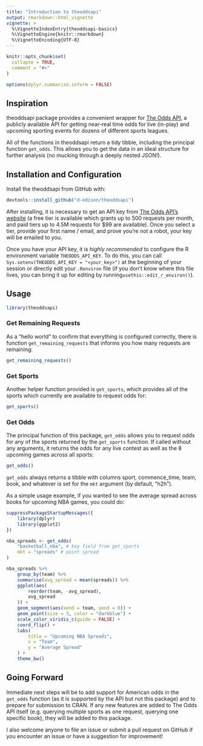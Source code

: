 ```yaml
---
title: "Introduction to theoddsapi"
output: rmarkdown::html_vignette
vignette: >
  %\VignetteIndexEntry{theoddsapi-basics}
  %\VignetteEngine{knitr::rmarkdown}
  %\VignetteEncoding{UTF-8}
---
```


```r
knitr::opts_chunk$set(
  collapse = TRUE,
  comment = "#>"
)

options(dplyr.summarise.inform = FALSE)
```

## Inspiration

theoddsapi package provides a convenient wrapper for [The Odds API](https://the-odds-api.com/), a publicly available API for getting near-real time odds for live (in-play) and upcoming sporting events for dozens of different sports leagues. 

All of the functions in theoddsapi return a tidy tibble, including the principal function `get_odds`. This allows you to get the data in an ideal structure for further analysis (no mucking through a deeply nested JSON!).

## Installation and Configuration

Install the theoddsapi from GitHub with:

``` r
devtools::install_github("d-edison/theoddsapi")
```

After installing, it is necessary to get an API key from [The Odds API's website](https://the-odds-api.com/#get-access) (a free tier is available which grants up to 500 requests per month, and paid tiers up to 4.5M requests for $99 are available). Once you select a tier, provide your first name / email, and prove you're not a robot, your key will be emailed to you. 

Once you have your API key, it is *highly recommended* to configure the R environment variable `THEODDS_API_KEY`. To do this, you can call `Sys.setenv(THEODDS_API_KEY = "<your_key>")` at the beginning of your session or directly edit your `.Renviron` file (if you don't know where this file lives, you can bring it up for editing by running`usethis::edit_r_environ()`).

## Usage

```r
library(theoddsapi)
```

### Get Remaining Requests

As a "hello world" to confirm that everything is configured correctly, there is function `get_remaining_requests` that informs you how many requests are remaining:

```r
get_remaining_requests()
```

### Get Sports

Another helper function provided is `get_sports`, which provides all of the sports which currently are available to request odds for:

```r
get_sports()
```

### Get Odds

The principal function of this package, `get_odds` allows you to request odds for any of the sports returned by the `get_sports` function. If called without any arguments, it returns the odds for any live contest as well as the 8 upcoming games across all sports:

```r
get_odds()
```

`get_odds` always returns a tibble with columns sport, commence_time, team, book, and whatever is set for the `mkt` argument (by default, "h2h").

As a simple usage example, if you wanted to see the average spread across books for upcoming NBA games, you could do:

```r
suppressPackageStartupMessages({
    library(dplyr)
    library(ggplot2)
})
```

```r
nba_spreads <- get_odds(
    "basketball_nba", # key field from get_sports
    mkt = "spreads" # point spread
)

nba_spreads %>% 
    group_by(team) %>% 
    summarise(avg_spread = mean(spreads)) %>% 
    ggplot(aes(
        reorder(team, -avg_spread), 
        avg_spread
    )) +
    geom_segment(aes(xend = team, yend = 0)) +
    geom_point(size = 3, color = "darkblue") +
    scale_color_viridis_c(guide = FALSE) +
    coord_flip() +
    labs(
        title = "Upcoming NBA Spreads", 
        x = "Team", 
        y = "Average Spread"
    ) +
    theme_bw()
```

## Going Forward

Immediate next steps will be to add support for American odds in the `get_odds` function (as it is supported by the API but not this package) and to prepare for submission to CRAN. If any new features are added to The Odds API itself (e.g. querying multiple sports as one request, querying one specific book), they will be added to this package. 

I also welcome anyone to file an issue or submit a pull request on GitHub if you encounter an issue or have a suggestion for improvement!
